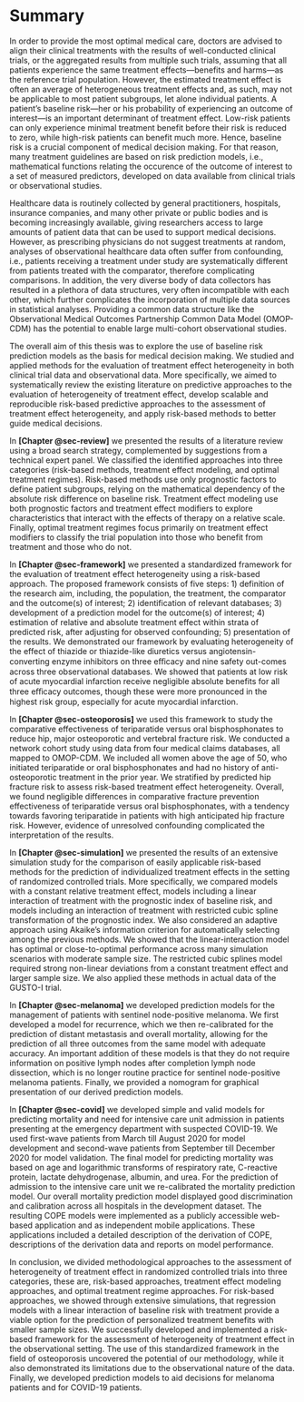 \pagestyle{fancy}
# Summary {.unnumbered}

In order to provide the most optimal medical care, doctors are advised to align
their clinical treatments with the results of well-conducted clinical
trials, or the aggregated results from multiple such trials, assuming that all
patients experience the same treatment effects—benefits and harms—as the
reference trial population. However, the estimated treatment effect is often an
average of heterogeneous treatment effects and, as such, may not be applicable
to most patient subgroups, let alone individual patients. A patient's baseline
risk---her or his probability of experiencing an outcome of interest---is an
important determinant of treatment effect. Low-risk patients can only experience
minimal treatment benefit before their risk is reduced to zero, while high-risk
patients can benefit much more. Hence, baseline risk is a crucial component of
medical decision making. For that reason, many treatment guidelines are based on
risk prediction models, i.e., mathematical functions relating the occurence of
the outcome of interest to a set of measured predictors, developed on data
available from clinical trials or observational studies.

Healthcare data is routinely collected by general practitioners, hospitals,
insurance companies, and many other private or public bodies and is becoming
increasingly available, giving researchers access to large amounts of patient
data that can be used to support medical decisions. However, as prescribing
physicians do not suggest treatments at random, analyses of observational
healthcare data often suffer from confounding, i.e., patients receiving a
treatment under study are systematically different from patients treated with
the comparator, therefore complicating comparisons. In addition, the very
diverse body of data collectors has resulted in a plethora of data structures,
very often incompatible with each other, which further complicates the
incorporation of multiple data sources in statistical analyses. Providing a
common data structure like the Observational Medical Outcomes Partnership Common
Data Model (OMOP-CDM) has the potential to enable large multi-cohort
observational studies.

The overall aim of this thesis was to explore the use of baseline risk
prediction models as the basis for medical decision making. We studied and
applied methods for the evaluation of treatment effect heterogeneity in both
clinical trial data and observational data. More specifically, we aimed to
systematically review the existing literature on predictive approaches to the
evaluation of heterogeneity of treatment effect, develop scalable and
reproducible risk-based predictive approaches to the assessment of treatment
effect heterogeneity, and apply risk-based methods to better guide medical
decisions.

In **[Chapter @sec-review]** we presented the results of a literature review
using a broad search strategy, complemented by suggestions from a technical
expert panel. We classified the identified approaches into three categories
(risk-based methods, treatment effect modeling, and optimal treatment regimes).
Risk-based methods use only prognostic factors to define patient subgroups,
relying on the mathematical dependency of the absolute risk difference on
baseline risk. Treatment effect modeling use both prognostic factors and
treatment effect modifiers to explore characteristics that interact with the
effects of therapy on a relative scale. Finally, optimal treatment regimes focus
primarily on treatment effect modifiers to classify the trial population into
those who benefit from treatment and those who do not.

In **[Chapter @sec-framework]** we presented a standardized framework for the
evaluation of treatment effect heterogeneity using a risk-based approach. The
proposed framework consists of five steps: 1) definition of the research aim,
including, the population, the treatment, the comparator and the outcome(s) of
interest; 2) identification of relevant databases; 3) development of a
prediction model for the outcome(s) of interest; 4) estimation of relative and
absolute treatment effect within strata of predicted risk, after adjusting for
observed confounding; 5) presentation of the results. We demonstrated our
framework by evaluating heterogeneity of the effect of thiazide or thiazide-like
diuretics versus angiotensin-converting enzyme inhibitors on three eﬀicacy and
nine safety out-comes across three observational databases. We showed that
patients at low risk of acute myocardial infarction receive negligible absolute
benefits for all three eﬀicacy outcomes, though these were more pronounced in
the highest risk group, especially for acute myocardial infarction.

In **[Chapter @sec-osteoporosis]** we used this framework to study the
comparative effectiveness of teriparatide versus oral bisphosphonates to reduce
hip, major osteoporotic and vertebral fracture risk. We conducted a network
cohort study using data from four medical claims databases, all mapped to
OMOP-CDM. We included all women above the age of 50, who initiated teriparatide
or oral bisphosphonates and had no history of anti-osteoporotic treatment in the
prior year. We stratified by predicted hip fracture risk to assess risk-based
treatment effect heterogeneity. Overall, we found negligible differences in
comparative fracture prevention effectiveness of teriparatide versus oral
bisphosphonates, with a tendency towards favoring teriparatide in patients with
high anticipated hip fracture risk. However, evidence of unresolved confounding
complicated the interpretation of the results.

In **[Chapter @sec-simulation]** we presented the results of an extensive
simulation study for the comparison of easily applicable risk-based methods for
the prediction of individualized treatment effects in the setting of randomized
controlled trials. More specifically, we compared models with a constant
relative treatment effect, models including a linear interaction of treatment
with the prognostic index of baseline risk, and models including an interaction
of treatment with restricted cubic spline transformation of the prognostic
index. We also considered an adaptive approach using Akaike’s information
criterion for automatically selecting among the previous methods. We showed that
the linear-interaction model has optimal or close-to-optimal performance across
many simulation scenarios with moderate sample size. The restricted cubic
splines model required strong non-linear deviations from a constant treatment
effect and larger sample size. We also applied these methods in actual data of
the GUSTO-I trial.

In **[Chapter @sec-melanoma]** we developed prediction models for the management
of patients with sentinel node-positive melanoma. We first developed a model for
recurrence, which we then re-calibrated for the prediction of distant metastasis
and overall mortality, allowing for the prediction of all three outcomes from
the same model with adequate accuracy. An important addition of these models is
that they do not require information on positive lymph nodes after completion
lymph node dissection, which is no longer routine practice for sentinel
node-positive melanoma patients. Finally, we provided a nomogram for graphical
presentation of our derived prediction models.

In **[Chapter @sec-covid]** we developed simple and valid models for predicting
mortality and need for intensive care unit admission in patients presenting at
the emergency department with suspected COVID-19. We used first-wave patients
from March till August 2020 for model development and second-wave patients from
September till December 2020 for model validation. The final model for
predicting mortality was based on age and logarithmic transforms of respiratory
rate, C-reactive protein, lactate dehydrogenase, albumin, and urea. For the
prediction of admission to the intensive care unit we re-calibrated the
mortality prediction model. Our overall mortality prediction model displayed
good discrimination and calibration across all hospitals in the development
dataset. The resulting COPE models were implemented as a publicly accessible
web-based application and as independent mobile applications. These applications
included a detailed description of the derivation of COPE, descriptions of the
derivation data and reports on model performance.

In conclusion, we divided methodological approaches to the assessment of
heterogeneity of treatment effect in randomized controlled trials into three
categories, these are, risk-based approaches, treatment effect modeling
approaches, and optimal treatment regime approaches. For risk-based approaches,
we showed through extensive simulations, that regression models with a linear
interaction of baseline risk with treatment provide a viable option for the
prediction of personalized treatment benefits with smaller sample sizes. We
successfully developed and implemented a risk-based framework for the assessment
of heterogeneity of treatment effect in the observational setting. The use of
this standardized framework in the field of osteoporosis uncovered the potential
of our methodology, while it also demonstrated its limitations due to the
observational nature of the data. Finally, we developed prediction models to aid
decisions for melanoma patients and for COVID-19 patients.

\clearpage\null\pagestyle{empty}
